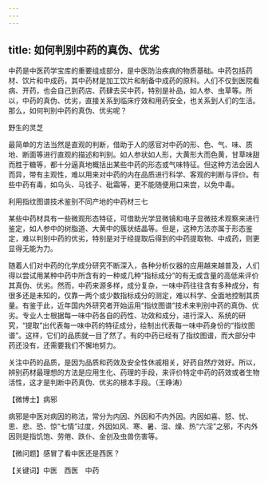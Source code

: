 ```yaml
---
---
---
```

title: 如何判别中药的真伪、优劣
---




中药是中医药学宝库的重要组成部分，是中医防治疾病的物质基础。中药包括药材、饮片和中成药，其中药材是加工饮片和制备中成药的原料。人们不仅到医院看病、开药，也会自己到药店、药肆去买中药，特别是补品，如人参、虫草等。所以，中药的真伪、优劣，直接关系到临床疗效和用药安全，也关系到人们的生活。那么，如何判别中药的真伪、优劣呢？

野生的灵芝



最简单的方法当然是直观的判断，借助于人的感官对中药的形、色、气、味、质地、断面等进行直观的描述和判别。如人参状如人形，大黄形大而色黄，甘草味甜而胜于糖等，都十分逼真地概括出某些中药的形态或气味特征。但这种方法会因人而异，带有主观性，难以用来对中药的内在品质进行科学、客观的判断与评价。有些中药有毒，如乌头、马钱子、砒霜等，更不能随便用口来尝，以免中毒。

利用指纹图谱技术鉴别不同产地的中药材三七



某些中药材具有一些微观形态特征，可借助光学显微镜和电子显微技术观察来进行鉴定，如人参中的树脂道、大黄中的簇状结晶等。但是，这种方法亦属于形态鉴定，难以判别中药的优劣，特别是对于经提取后得到的中药提取物、中成药，则更显得无能为力。

随着人们对中药的化学成分研究不断深入，各种分析仪器的应用越来越普及，人们得以尝试用某种中药中所含有的一种或几种“指标成分”的有无或含量的高低来评价其真伪、优劣。然而，中药来源多样，成分复杂，一味中药往往含有多种成分，有很多还是未知的，仅靠一两个或少数指标成分的测定，难以科学、全面地控制其质量。有鉴于此，近年国内外研究者开始运用“指纹图谱”技术来判别中药的真伪、优劣。专业人士根据每一味中药各自的药性、功效和成分，进行深入、系统的研究，“提取”出代表每一味中药的特征成分，绘制出代表每一味中药身份的“指纹图谱”。这样，它们的品质就一目了然了。有的中药已经有了指纹图谱，而大部分中药还没有，还需要我们不懈地努力。

关注中药的品质，是因为品质和药效及安全性休戚相关，好药自然疗效好。所以，辨别药材最理想的方法是应用生化、药理的手段，来评价特定中药的药效或者生物活性，这才是判断中药真伪、优劣的根本手段。（王峥涛）





【微博士】病邪

病邪是中医对病因的称法，常分为内因、外因和不内外因。内因如喜、怒、忧、思、悲、恐、惊“七情”过度，外因如风、寒、暑、湿、燥、热“六淫”之邪，不内外因则是指饥饱、劳倦、跌仆、金创及虫兽伤害等。

【微问题】感冒了看中医还是西医？

【关键词】中医　西医　中药